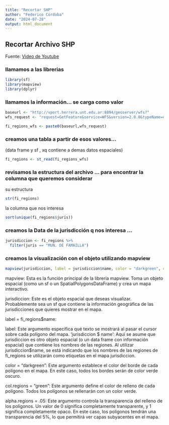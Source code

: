 ```yaml
---
title: "Recortar SHP"
author: "Federico Córdoba"
date: "2024-07-28"
output: html_document
---
```


## Recortar Archivo SHP

Fuente: [Video de Youtube](https://www.youtube.com/watch?v=xBfuGQTAkuw)


### llamamos a las librerias

```r
library(sf)
library(mapview)
library(dplyr)
```

### llamamos la información... se carga como valor

```r
baseurl <- "http://vport.herrera.unt.edu.ar:8894/geoserver/wfs?"
wfs_request <- "request=GetFeature&service=WFS&version=2.0.0&typeName=espacio01:tuc_juris&outputFormat=application/json"

fi_regions_wfs <- paste0(baseurl,wfs_request)
```


### creamos una tabla a partir de esos valores...
(data frame y sf , xq contiene a demas datos espaciales)

```r
fi_regions <- st_read(fi_regions_wfs)
```
### revisamos la estructura del archivo ... para encontrar la columna que queremos considerar

su estructura

```r
str(fi_regions)
```
la columna que nos interesa

```r
sort(unique(fi_regions$juris))
```

### creamos la Data de la jurisdicción q nos interesa ...

```r
jurisdiccion <- fi_regions %>% 
  filter(juris == "MUN. DE FAMAILLA")
```

### creamos la visualización con el objeto utilizando mapview

```r
mapview(jurisdiccion, label = jurisdiccion$name, color = "darkgreen", col.regions = "green", alpha.regions = .05)
```


mapview: Esta es la función principal de la librería mapview. Toma un objeto espacial (como un sf o un SpatialPolygonsDataFrame) y crea un mapa interactivo.

jurisdiccion: 
Este es el objeto espacial que deseas visualizar. Probablemente sea un sf que contiene la información geográfica de las jurisdicciones que quieres mostrar en el mapa.

label = fi_regions$name:

label: Este argumento especifica qué texto se mostrará al pasar el cursor sobre cada polígono del mapa.
'jurisdiccion $ name': Aquí se asume que jurisdiccion es otro objeto espacial (o un data frame con información espacial) que contiene los nombres de las regiones. 
Al utilizar jurisdiccion$name, se está indicando que los nombres de las regiones de fi_regions se utilizarán como etiquetas en el mapa jurisdiccion.

color = "darkgreen":
Este argumento establece el color del borde de cada polígono en el mapa. En este caso, todos los bordes serán de color verde oscuro.

col.regions = "green":
Este argumento define el color de relleno de cada polígono. Todos los polígonos se rellenarán con un color verde.

alpha.regions = .05:
Este argumento controla la transparencia del relleno de los polígonos. Un valor de 0 significa completamente transparente, y 1 significa completamente opaco. En este caso, los polígonos tendrán una transparencia del 5%, lo que permitirá ver capas subyacentes en el mapa.




